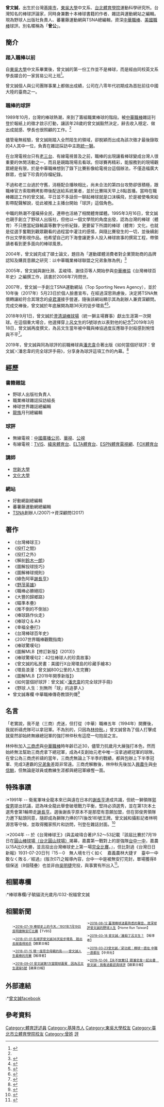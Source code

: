 {{Multiple issues|
{{Advert|time=2021-01-01T08:09:12+00:00}}
{{Newsrelease|time=2021-01-01T08:09:12+00:00}}
{{Primarysources|time=2021-01-01T08:09:12+00:00}}
}}
'''曾文誠'''{{BD|1960年|9月20日|||}}，出生於台灣[[基隆市|基隆市]]，[[東吳大學|東吳大學]]中文系、[[臺北市立大學天母校區|台北體育學院]]運動科學研究所。台灣知名的棒球評論家，同時身兼數十本棒球書籍的作者、雜誌與運動網站之編輯。現為野球人出版社負責人、蕃薯藤運動網與TSNA總編輯，資深[[中華職棒|中華職棒]]、[[美國職棒|美國職棒]]球評。別名暱稱為「'''曾公'''」。

==簡介==
===踏入職棒以前===
自[[東吳大學|東吳大學]]中文系畢業後，曾文誠的第一份工作並不是棒球，而是經由同校英文系學長媒合的一家貿易公司上班<ref name="#1">{{cite web|url=https://homeruntaiwan.com/detail/article/941 |title=臺灣棒球迷最熟悉的聲音，資深球評曾文誠的野球人生 |author=Home Run Taiwan |work=Home Run Taiwan |language=zh-tw}}</ref>。

曾文誠個人與公司團隊事業上都做出成績，公司在八零年代初期成為首批前往中國大陸的臺商之一。

===職棒的球評===
1989年10月，台灣的棒球熱潮，來到了籌組職業棒球的階段。被[[中華職棒|中華職棒]]雜誌刊登於報紙上的徵才啟示打動，讓該年28歲的曾文誠毅然決定，辭去收入穩定、做出成就感、學長也很照顧的工作。<ref name="#1"/>

儘管毫無經驗，曾文誠剛踏入全然陌生的領域，卻脫穎而出成為該次徵才最後錄取的4人其中一位，負責在雜誌採訪中主跑[[統一獅|統一獅]]。

在台灣電視台只有[[老三台|老三台]]、有線電視普及之前，職棒的出現讓看棒球變成台灣人很重要的休閒活動之一，而且是親臨現場去看球。但球賽再精彩，能服務到的現場觀眾總是有限，於是中華職棒想到了錄下比賽影像給電視台這個辦法，不僅造福廣大群眾，也留下珍貴的存檔紀錄。

不過和老三台過於守舊，消極配合播映相比，尚未合法的第四台攻勢卻很積極，跟職棒官方索取轉拷影帶後配送給系統業者，並於比賽隔天早上8點首播。當時在職棒雜誌工作的曾文誠，平日並不多話但一聊起棒球就是口沫橫飛，於是被使喚來給影帶配聲解說，從此被推上主播台開始「球評」這個角色。

中職的熱潮不僅橫掃全民，連帶也活絡了相關體育媒體。1995年3月16日，曾文誠也親手創立了野球人出版社，但他以一個文學院的角度出發，認為台灣的棒球（體育）不只應當紀錄輸贏等數字分析紀錄，更要留下所謂的棒球（體育）文化，也就是從選手奮戰到觀眾觀看的過程當中灌注的感情，與隨比賽發生的一切，並後續創作出文學影視作品。他希望自己的下海會讓更多人投入棒球故事的撰寫工程，帶領讀者看到更多面向的棒球風景。

2004年，曾文誠完成了碩士論文，題目為「運動媒體消費者對企業贊助商的品牌認知及購買意願之研究：以中華職業棒球聯盟之兄弟象隊為例」<ref>{{cite web|url=https://ndltd.ncl.edu.tw/cgi-bin/gs32/gsweb.cgi?o=dnclcdr&s=id=%22092TPEC0421016%22.&searchmode=basic |title=運動媒體消費者對企業贊助商的品牌認知及購買意願之研究：以中華職業棒球聯盟之兄弟象隊為例 |author=曾文誠 |work=臺灣碩博士論文加值系統 |language=zh-tw}}</ref>

2005年，曾文誠與謝仕淵、盂峻瑋、謝佳芬等人開始參與[[中華棒協|中華棒協]]《台灣棒球百年史》之編撰工作，該書於2006年7月問世。

2007年，曾文誠一手創立TSNA運動網站（Top Sporting News Agency），並於10年後（2017年）5月23日於個人臉書宣布，在經過深思熟慮後，決定將TSNA無償轉讓給符合其理念的[[卓君澤|卓君澤]]接手營運，隨後該網站顯示其為創辦人兼資深顧問。完成交棒後，曾文誠於年底展開為期36天的徒步環島<ref>{{cite web|url=http://tw.sports.appledaily.com/realtime/20180101/1269603/  |title=名球評曾文誠36天徒步環島　踏出去就值得拍手 |author=陳俊-{杰}- |work=蘋果日報 |language=zh-tw}}</ref><ref>{{cite web|url=http://www.twreporter.org/a/interview-tseng-wen-cheng |title=環一座思念母親的島——曾文誠人生最棒的完賽 |author=楊惠君 戚海倫 |work=twreporter 報導者 |language=zh-tw}}</ref>。

2018年9月1日，曾文誠於[[澄清湖棒球場|澄清湖棒球場]]（統一獅主場賽事）獻出生涯第一次開球。在這個重大場合，他選擇穿上[[呂文生|呂文生]]的5號球衣以表對他的紀念<ref>{{cite web|url=https://tw.appledaily.com/sports/20180901/3O3HD74DFUYAGBHBYPEEONLEZY/ |title=曾文誠第1次當開球嘉賓　因為呂文生選穿5號 |author=王翊亘 |work=蘋果日報 |language=zh-tw}}</ref>2019年3月18日，曾文誠再度撰文，為呂文生當年被中職與棒協過度反應聯手封殺感到惋惜與不平<ref>{{cite web |url=https://www.twreporter.org/a/baseball-cpbl-30years-lu-wen-sheng |title=曾文誠／誰殺了呂文生？ |author=曾文誠 |work=twreporter 報導者 |language=zh-tw |access-date=2020-12-20 |archive-date=2020-11-01 |archive-url=https://web.archive.org/web/20201101025318/https://www.twreporter.org/a/baseball-cpbl-30years-lu-wen-sheng |dead-url=no }}</ref>。

2019年，曾文誠與同為球評的前職棒球員[[潘忠韋|潘忠韋]]合著出版《如何當個好球評：曾文誠╳潘忠韋的完全球評手冊》，分享身為球評這項工作的內幕。<ref>{{cite web|url=https://tw.appledaily.com/sports/20191206/DBLBA4PB46WOFFCY6ZHSZWHBDQ/ |title=【永不放棄5】跟潘忠韋一起出書　曾文誠：我看過最認真球評 |author=羅惠齡 |work=蘋果日報 |language=zh-tw}}</ref>

==經歷==
===書籍雜誌===
*野球人出版社負責人
*職業棒球雜誌採訪組長
*棒球世界雜誌總編輯
*[[龍族雜誌|龍族]]月刊總編輯
===球評===
*無線電視：[[中國廣播公司|中國廣播公司]]、[[華視|華視]]、[[公視|公視]]
*有線電視：[[年代|TVIS]]、[[緯來體育台|緯來體育台]]、[[愛爾達電視|ELTA體育台]]、[[ESPN|ESPN體育電視網]]、[[FOX體育台|FOX體育台]]
===講師===
*[[世新大學|世新大學]]
*[[文化大學|文化大學]]
===網站===
*好動網副總編輯
*蕃薯藤運動網總編輯
*[[TSNA|TSNA]]創辦人(2007)→資深顧問(2017)

==著作==
*《台灣棒球王》
*《投打之間》
*《投打之外》
*《解剖[[鈴木一朗|鈴木一朗]]》
*《圖解投球技巧》
*《圖解棒球規則》
*《綠色阿草[[謝長亨|謝長亨]]》
*《[[野茂英雄|野茂英雄]]》
*《職棒必勝絕招》
*《大豐的歸鄉路》
*《瞄準本壘》
*《推不倒的不倒翁》
*《棒球路作伙走》
*《棒球Ｑ＆Ａ》
*《幸福全壘打》
*《台灣棒球百年史》
*《2007世界職棒觀戰指南》
*《棒球驚嘆句》
*《圖解MLB【修訂新版】(2013)》
*《棒球驚嘆句2：42位棒球人的珍貴故事》
*《曾文誠的私房畫：美國行X台灣環島的珍藏手繪本》
*《環島浪漫：曾文誠800公里的人生完賽》
*《圖解MLB【2019年開季新版】》
*《如何當個好球評：曾文誠╳[[潘忠韋|潘忠韋]]的完全球評手冊》
*《野球.人生：別無所「球」的追夢人》
*曾文誠專欄 中華職棒傳奇教頭列傳<ref>{{cite web |url=https://www.sportsv.net/feature/CPBL-LegendManager |title=曾文誠專欄 中華職棒傳奇教頭列傳 |author=曾文誠 |work=運動視界 |language=zh-tw |access-date=2020-12-20 |archive-date=2021-01-19 |archive-url=https://web.archive.org/web/20210119215616/https://www.sportsv.net/feature/CPBL-LegendManager |dead-url=no }}</ref>

==名言==
「老實說，我不是（三商）虎迷，但打從（中華）職棒五年（1994年）開賽後，我就祈禱虎隊可以拿冠軍。不為別的，只因為[[林仲秋|林仲秋]]。」曾文誠曾為了個人打擊成就斐然卻始終無緣總冠軍的強打林仲秋有這麼一句抱屈之言。

林仲秋加入[[三商虎|三商虎]]與[[中華職棒|中華職棒]]時年齡已近30，儘管力抗歲月大展強打本色，然而始終無法幫助三商虎拿下總冠軍，成為4支創始元老中唯一沒拿過總冠軍的球隊。在曾公為三商虎祈禱的當年，三商虎無論上下半季的戰績，都與包辦上下半季冠軍、完成3連霸的[[兄弟象|兄弟象]]差距非常遠。三商虎解散後，林仲秋先後加入[[興農牛|興農牛]]與[[中信鯨|中信鯨]]，但無論是球員或教練生涯都與總冠軍緣慳一面。

==特殊事蹟==
:*1991年 -- 衛冕軍味全龍本來已與遠在日本的[[謝長亨|謝長亨]]達成共識，但統一獅領隊[[郭俊男|郭俊男]]提出抗議，認為味全龍此舉會破壞戰力平衡，堅持必須選秀，並在第1次本土選秀會第1輪帶走[[謝長亨|謝長亨]]。選後謝長亨原本不是那麼有意願加盟，但在郭俊男領隊力邀下點頭同意，隨即成為獅隊力捧的17(後改18)號王牌。曾文誠和攝影記者林明源苦等守候，並取得獨家照片和訪問，刊登在雜誌封面。<ref>{{cite web |url=https://sports.ltn.com.tw/news/paper/1272398 |title=中職30系列4》選秀為他而生 謝長亨那年28歲 |author=吳清正 |work=自由時報 |language=zh-tw |access-date=2020-12-20 |archive-date=2021-02-25 |archive-url=https://web.archive.org/web/20210225051452/https://sports.ltn.com.tw/news/paper/1272398 |dead-url=no }}</ref>
:*2004年 -- 於《台灣棒球王》(與盂峻瑋合著)P.52～53記載『該屆比賽於7月19日在[[爭艷館|圓山棒球場（台北圓山球場）]]揭幕，嘉農第一戰對上的是強隊[[台中一中|台中一中]]，嘉農以15A比0大勝，並且投出台灣棒球史上第一場[[完全比賽|完全比賽]]。』，但比對過《台灣日日新報》1931-07-20日刊『15－0　無人境を行く如く　嘉義農林大捷す　臺中一中敢なく敗る／經過』(版次07)之報導內容，台中一中是被無安打完封，單場獲得8個保送（8個殘壘）也並非由[[吳明捷|吳明捷]]完投，與事實有所出入<ref>{{cite web|url=https://news.tvbs.com.tw/cars/664692 |title=棒球史上的今天／1931年7月19日吳明捷無安打比賽 |author=蕭保祥 |work=TVBS |language=zh-tw}}</ref>。

==相關專欄==
:*棒球專欄/子毓貓流光歲月/032-祝福曾文誠

==相關新聞==
<DIV STYLE="column-count:2;-moz-column-count:2;-webkit-column-count:2;column-gap:10px;padding-left:22px;font-size:8pt">
:*[https://news.tvbs.com.tw/cars/664692 2016-07-19 棒球史上的今天／1931年7月19日吳明捷無安打比賽]【TVBS】
:*[http://tw.sports.appledaily.com/realtime/20180101/1269603/ 2018-01-01 名球評曾文誠36天徒步環島　踏出去就值得拍手]【蘋果日報】
:*[http://www.twreporter.org/a/interview-tseng-wen-cheng 2018-01-15 環一座思念母親的島——曾文誠人生最棒的完賽]【報導者】
:*[http://tw.sports.appledaily.com/realtime/20180901/1422268/ 2018-09-01 曾文誠第1次當開球嘉賓　因為呂文生選穿5號]【蘋果日報】
:*[https://homeruntaiwan.com/detail/article/941 2018-08-12 臺灣棒球迷最熟悉的聲音，資深球評曾文誠的野球人生]【Home Run Taiwan】
:*[https://www.twreporter.org/a/baseball-cpbl-30years-lu-wen-sheng 2019-03-18 曾文誠／誰殺了呂文生？] {{Wayback|url=https://www.twreporter.org/a/baseball-cpbl-30years-lu-wen-sheng |date=20201101025318 }}【報導者】
:*[https://www.cna.com.tw/culture/article/20190323w008 2019-03-23曾文誠／梁功斌：棒球一直在 中職一直都在]【中央社】
:*[https://tw.appledaily.com/sports/20191206/DBLBA4PB46WOFFCY6ZHSZWHBDQ/ 2019-12-06 【永不放棄5】跟潘忠韋一起出書　曾文誠：我看過最認真球評]【蘋果日報】
</DIV>

==外部連結==
:*[https://www.facebook.com/profile.php?id=1531094117 曾文誠facebook]

==參考資料==

[[Category:體育評述員|Category:體育評述員]]
[[Category:基隆市人|Category:基隆市人]]
[[Category:東吳大學校友|Category:東吳大學校友]]
[[Category:臺北市立體育學院校友|Category:臺北市立體育學院校友]]
[[Category:曾姓|Category:曾姓]]
[[Category:中華職棒播報員|評]]